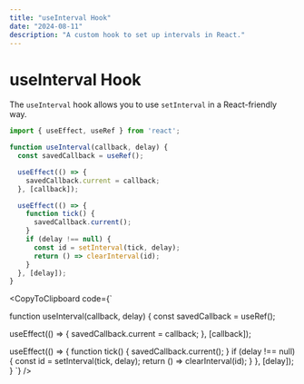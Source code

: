 ```yaml
---
title: "useInterval Hook"
date: "2024-08-11"
description: "A custom hook to set up intervals in React."
---
```


# useInterval Hook

The `useInterval` hook allows you to use `setInterval` in a React-friendly way.

```javascript
import { useEffect, useRef } from 'react';

function useInterval(callback, delay) {
  const savedCallback = useRef();

  useEffect(() => {
    savedCallback.current = callback;
  }, [callback]);

  useEffect(() => {
    function tick() {
      savedCallback.current();
    }
    if (delay !== null) {
      const id = setInterval(tick, delay);
      return () => clearInterval(id);
    }
  }, [delay]);
}
```

<CopyToClipboard code={`

function useInterval(callback, delay) {
  const savedCallback = useRef();

  useEffect(() => {
    savedCallback.current = callback;
  }, [callback]);

  useEffect(() => {
    function tick() {
      savedCallback.current();
    }
    if (delay !== null) {
      const id = setInterval(tick, delay);
      return () => clearInterval(id);
    }
  }, [delay]);
}
`} />